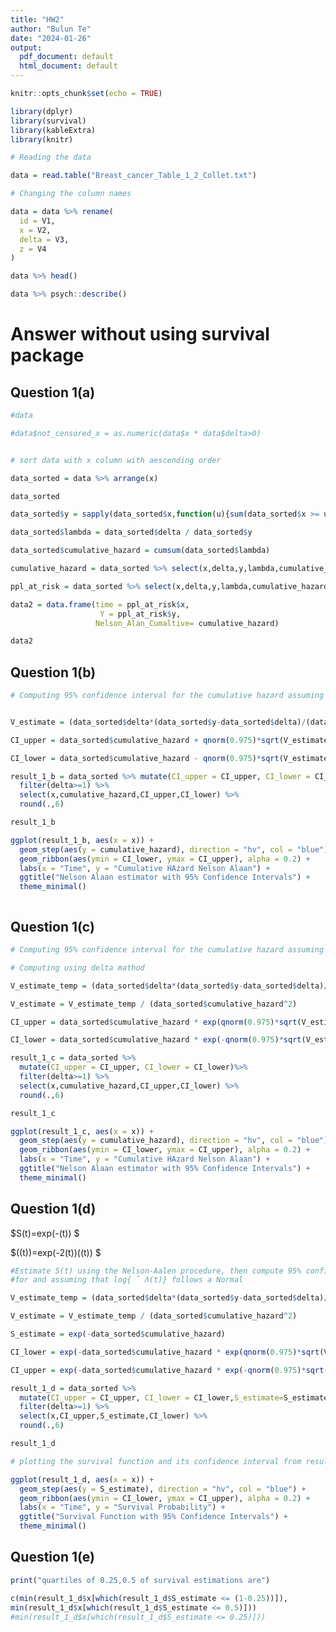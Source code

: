 ```yaml
---
title: "HW2"
author: "Bulun Te"
date: "2024-01-26"
output:
  pdf_document: default
  html_document: default
---
```


```r
knitr::opts_chunk$set(echo = TRUE)
```

```r
library(dplyr)
library(survival)
library(kableExtra)
library(knitr)

# Reading the data

data = read.table("Breast_cancer_Table_1_2_Collet.txt")

# Changing the column names

data = data %>% rename(
  id = V1,
  x = V2,
  delta = V3,
  z = V4
)

data %>% head()

data %>% psych::describe()

```

# Answer without using survival package

## Question 1(a)

```r

#data

#data$not_censored_x = as.numeric(data$x * data$delta>0)


# sort data with x column with aescending order

data_sorted = data %>% arrange(x)

data_sorted

data_sorted$y = sapply(data_sorted$x,function(u){sum(data_sorted$x >= u)})

data_sorted$lambda = data_sorted$delta / data_sorted$y

data_sorted$cumulative_hazard = cumsum(data_sorted$lambda)

cumulative_hazard = data_sorted %>% select(x,delta,y,lambda,cumulative_hazard) %>% filter(delta ==1) %>% select(cumulative_hazard)

ppl_at_risk = data_sorted %>% select(x,delta,y,lambda,cumulative_hazard) %>% filter(delta >=1) %>% select(x,y)

data2 = data.frame(time = ppl_at_risk$x, 
                    Y = ppl_at_risk$y,
                   Nelson_Alan_Cumaltive= cumulative_hazard)

data2
```


## Question 1(b)

```r

# Computing 95% confidence interval for the cumulative hazard assuming lambda(t) follows normal distribution


V_estimate = (data_sorted$delta*(data_sorted$y-data_sorted$delta)/(data_sorted$y^3)) %>% cumsum()

CI_upper = data_sorted$cumulative_hazard + qnorm(0.975)*sqrt(V_estimate)

CI_lower = data_sorted$cumulative_hazard - qnorm(0.975)*sqrt(V_estimate)

result_1_b = data_sorted %>% mutate(CI_upper = CI_upper, CI_lower = CI_lower)%>% 
  filter(delta>=1) %>% 
  select(x,cumulative_hazard,CI_upper,CI_lower) %>% 
  round(.,6)

result_1_b

ggplot(result_1_b, aes(x = x)) +
  geom_step(aes(y = cumulative_hazard), direction = "hv", col = "blue") +
  geom_ribbon(aes(ymin = CI_lower, ymax = CI_upper), alpha = 0.2) +
  labs(x = "Time", y = "Cumulative HAzard Nelson Alaan") +
  ggtitle("Nelson Alaan estimator with 95% Confidence Intervals") +
  theme_minimal()



```


## Question 1(c)

```r


# Computing 95% confidence interval for the cumulative hazard assuming log(lambda(t)) follows normal distribution

# Computing using delta mathod

V_estimate_temp = (data_sorted$delta*(data_sorted$y-data_sorted$delta)/(data_sorted$y^3)) %>% cumsum()

V_estimate = V_estimate_temp / (data_sorted$cumulative_hazard^2)

CI_upper = data_sorted$cumulative_hazard * exp(qnorm(0.975)*sqrt(V_estimate))

CI_lower = data_sorted$cumulative_hazard * exp(-qnorm(0.975)*sqrt(V_estimate))

result_1_c = data_sorted %>% 
  mutate(CI_upper = CI_upper, CI_lower = CI_lower)%>% 
  filter(delta>=1) %>% 
  select(x,cumulative_hazard,CI_upper,CI_lower) %>% 
  round(.,6)

result_1_c

ggplot(result_1_c, aes(x = x)) +
  geom_step(aes(y = cumulative_hazard), direction = "hv", col = "blue") +
  geom_ribbon(aes(ymin = CI_lower, ymax = CI_upper), alpha = 0.2) +
  labs(x = "Time", y = "Cumulative HAzard Nelson Alaan") +
  ggtitle("Nelson Alaan estimator with 95% Confidence Intervals") +
  theme_minimal()


```

## Question 1(d)

$S(t)=exp(-\Lambda(t)) $

$\hat{V}(\hat{S}(t))=exp(-2\hat{\Lambda}(t))\hat{V}(\hat{\Lambda}(t)) $


```r

#Estimate S(t) using the Nelson-Aalen procedure, then compute 95% confidence intervals 
#for and assuming that log{ ̂ Λ(t)} follows a Normal  

V_estimate_temp = (data_sorted$delta*(data_sorted$y-data_sorted$delta)/(data_sorted$y^3)) %>% cumsum()

V_estimate = V_estimate_temp / (data_sorted$cumulative_hazard^2)

S_estimate = exp(-data_sorted$cumulative_hazard)

CI_lower = exp(-data_sorted$cumulative_hazard * exp(qnorm(0.975)*sqrt(V_estimate))) 

CI_upper = exp(-data_sorted$cumulative_hazard * exp(-qnorm(0.975)*sqrt(V_estimate))) 

result_1_d = data_sorted %>% 
  mutate(CI_upper = CI_upper, CI_lower = CI_lower,S_estimate=S_estimate)%>% 
  filter(delta>=1) %>% 
  select(x,CI_upper,S_estimate,CI_lower) %>%
  round(.,6)

result_1_d

# plotting the survival function and its confidence interval from result_1_d as step function

ggplot(result_1_d, aes(x = x)) +
  geom_step(aes(y = S_estimate), direction = "hv", col = "blue") +
  geom_ribbon(aes(ymin = CI_lower, ymax = CI_upper), alpha = 0.2) +
  labs(x = "Time", y = "Survival Probability") +
  ggtitle("Survival Function with 95% Confidence Intervals") +
  theme_minimal()


```

## Question 1(e)

```r

print("quartiles of 0.25,0.5 of survival estimations are")

c(min(result_1_d$x[which(result_1_d$S_estimate <= (1-0.25))]),
min(result_1_d$x[which(result_1_d$S_estimate <= 0.5)]))
#min(result_1_d$x[which(result_1_d$S_estimate <= 0.25)]))

```


